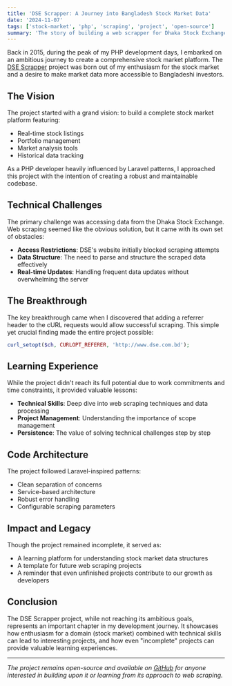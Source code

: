```yaml
---
title: 'DSE Scrapper: A Journey into Bangladesh Stock Market Data'
date: '2024-11-07'
tags: ['stock-market', 'php', 'scraping', 'project', 'open-source']
summary: 'The story of building a web scrapper for Dhaka Stock Exchange (DSE) data, overcoming technical challenges, and learning valuable lessons about persistence and project management.'
---
```


Back in 2015, during the peak of my PHP development days, I embarked on an ambitious journey to create a comprehensive stock market platform. The [DSE Scrapper](https://github.com/nadimtuhin/dse-scrapper) project was born out of my enthusiasm for the stock market and a desire to make market data more accessible to Bangladeshi investors.

## The Vision

The project started with a grand vision: to build a complete stock market platform featuring:

- Real-time stock listings
- Portfolio management
- Market analysis tools
- Historical data tracking

As a PHP developer heavily influenced by Laravel patterns, I approached this project with the intention of creating a robust and maintainable codebase.

## Technical Challenges

The primary challenge was accessing data from the Dhaka Stock Exchange. Web scraping seemed like the obvious solution, but it came with its own set of obstacles:

- **Access Restrictions**: DSE's website initially blocked scraping attempts
- **Data Structure**: The need to parse and structure the scraped data effectively
- **Real-time Updates**: Handling frequent data updates without overwhelming the server

## The Breakthrough

The key breakthrough came when I discovered that adding a referrer header to the cURL requests would allow successful scraping. This simple yet crucial finding made the entire project possible:

```php
curl_setopt($ch, CURLOPT_REFERER, 'http://www.dse.com.bd');
```

## Learning Experience

While the project didn't reach its full potential due to work commitments and time constraints, it provided valuable lessons:

- **Technical Skills**: Deep dive into web scraping techniques and data processing
- **Project Management**: Understanding the importance of scope management
- **Persistence**: The value of solving technical challenges step by step

## Code Architecture

The project followed Laravel-inspired patterns:

- Clean separation of concerns
- Service-based architecture
- Robust error handling
- Configurable scraping parameters

## Impact and Legacy

Though the project remained incomplete, it served as:

- A learning platform for understanding stock market data structures
- A template for future web scraping projects
- A reminder that even unfinished projects contribute to our growth as developers

## Conclusion

The DSE Scrapper project, while not reaching its ambitious goals, represents an important chapter in my development journey. It showcases how enthusiasm for a domain (stock market) combined with technical skills can lead to interesting projects, and how even "incomplete" projects can provide valuable learning experiences.

---

_The project remains open-source and available on [GitHub](https://github.com/nadimtuhin/dse-scrapper) for anyone interested in building upon it or learning from its approach to web scraping._
